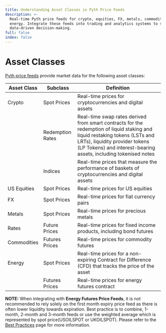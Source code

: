 ```yaml
---
title: Understanding Asset Classes in Pyth Price Feeds
description: >-
  Real-time Pyth price feeds for crypto, equities, FX, metals, commodities, and
  energy. Integrate these feeds into trading and analytics systems to support
  data-driven decision-making.
full: false
index: false
---
```

# Asset Classes

[Pyth price feeds](https://www.pyth.network/price-feeds) provide market data for the following asset classes:

| Asset Class | Subclass         | Definition                                                                                                                                                                                                                       |
| ----------- | ---------------- | -------------------------------------------------------------------------------------------------------------------------------------------------------------------------------------------------------------------------------- |
| Crypto      | Spot Prices      | Real-time prices for cryptocurrencies and digital assets                                                                                                                                                                         |
|             | Redemption Rates | Real-time swap rates derived from smart contracts for the redemption of liquid staking and liquid restaking tokens (LSTs and LRTs), liquidity provider tokens (LP Tokens) and interest-bearing assets, including tokenised notes |
|             | Indices          | Real-time prices that measure the performance of baskets of cryptocurrencies and digital assets                                                                                                                                  |
| US Equities | Spot Prices      | Real-time prices for US equities                                                                                                                                                                                                 |
| FX          | Spot Prices      | Real-time prices for fiat currency pairs                                                                                                                                                                                         |
| Metals      | Spot Prices      | Real-time prices for precious metals                                                                                                                                                                                             |
| Rates       | Future Prices    | Real-time prices for fixed income products, including bond futures                                                                                                                                                               |
| Commodities | Futures Prices   | Real-time prices for commodity futures                                                                                                                                                                                           |
| Energy      | Spot Prices      | Real-time prices for a non-expiring Contract for Difference (CFD) that tracks the price of the asset                                                                                                                             |
|             | Futures Prices   | Real-time prices for energy futures contract                                                                                                                                                                                     |

**NOTE:** When integrating with **Energy Futures Price Feeds**, it is not recommended to rely solely on the first month expiry price feed as there is often lower liquidity towards expiration.
Best practice is to combine, 1-month, 2-month and 3-month feeds or use the weighted average which is represented by spot price(USOILSPOT or UKOILSPOT).
Please refer to the [Best Practices](../best-practices.mdx#pricing-futures-based-assets) page for more information.
